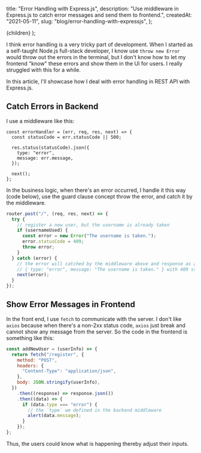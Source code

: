 
  title: "Error Handling with Express.js",
  description:
    "Use middleware in Express.js to catch error messages and send them to frontend.",
  createdAt: "2021-05-11",
  slug: "blog/error-handling-with-expressjs",
};

  <PostLayout meta={meta}>{children}</PostLayout>
);

I think error handling is a very tricky part of development. When I started as a self-taught Node.js full-stack developer, I know use `throw new Error` would throw out the errors in the terminal, but I don't know how to let my frontend "know" these errors and show them in the UI for users. I really struggled with this for a while.

In this article, I'll showcase how I deal with error handling in REST API with Express.js.

## Catch Errors in Backend

I use a middleware like this:

```js{2,4-6}
const errorHandler = (err, req, res, next) => {
  const statusCode = err.statusCode || 500;

  res.status(statusCode).json({
    type: "error",
    message: err.message,
  });

  next();
};
```

In the business logic, when there's an error occurred, I handle it this way (code below), use the guard clause concept throw the error, and catch it by the middleware.

```js
router.post("/", (req, res, next) => {
  try {
    // register a new user, but the username is already taken
    if (usernameUsed) {
      const error = new Error("The username is taken.");
      error.statusCode = 409;
      throw error;
    }
  } catch (error) {
    // the error will catched by the middleware above and response as an object:
    // { type: "error", message: "The username is taken." } with 409 status code.
    next(error);
  }
});
```

## Show Error Messages in Frontend

In the front end, I use `fetch` to communicate with the server. I don't like `axios` because when there's a non-2xx status code, `axios` just break and cannot show any message from the server. So the code in the frontend is something like this:

```js
const addNewUser = (userInfo) => {
  return fetch("/register", {
    method: "POST",
    headers: {
      "Content-Type": "application/json",
    },
    body: JSON.stringify(userInfo),
  })
    .then((response) => response.json())
    .then((data) => {
      if (data.type === "error") {
        // the `type` we defined in the backend middleware
        alert(data.message);
      }
    });
};
```

Thus, the users could know what is happening thereby adjust their inputs.

